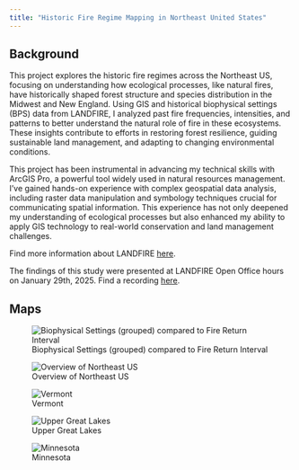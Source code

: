 ```yaml
---
title: "Historic Fire Regime Mapping in Northeast United States"
---
```


## Background

This project explores the historic fire regimes across the Northeast US, focusing on understanding how ecological processes, like natural fires, have historically shaped forest structure and species distribution in the Midwest and New England. Using GIS and historical biophysical settings (BPS) data from LANDFIRE, I analyzed past fire frequencies, intensities, and patterns to better understand the natural role of fire in these ecosystems. These insights contribute to efforts in restoring forest resilience, guiding sustainable land management, and adapting to changing environmental conditions.

This project has been instrumental in advancing my technical skills with ArcGIS Pro, a powerful tool widely used in natural resources management. I’ve gained hands-on experience with complex geospatial data analysis, including raster data manipulation and symbology techniques crucial for communicating spatial information. This experience has not only deepened my understanding of ecological processes but also enhanced my ability to apply GIS technology to real-world conservation and land management challenges.

Find more information about LANDFIRE [here](https://landfire.gov/).

The findings of this study were presented at LANDFIRE Open Office hours on January 29th, 2025. Find a recording [here](https://youtu.be/dswwNYsxQpo?si=ttQxiQIc2kDmBCqj?t=00).

## Maps

![Biophysical Settings (grouped) compared to Fire Return Interval](images/groupveg_fri.png){fig-alt="\"Two adjacent maps showing vegetation groups and fire return interval of the Eastern US."}

![Overview of Northeast US](images/overview.png){fig-alt="\"ArcGIS Layout of the FRI for the Northeast US."}

![Vermont](images/vermont.png){fig-alt="\"ArcGIS Layout of the FRI for Vermont and the surrounding area."}

![Upper Great Lakes](images/michigan.png){fig-alt="\"ArcGIS Layout of the FRI for Michigan and Wisconsin."}

![Minnesota](images/minnesota.png){fig-alt="\"ArcGIS Layout of the FRI for Minnesota."}
